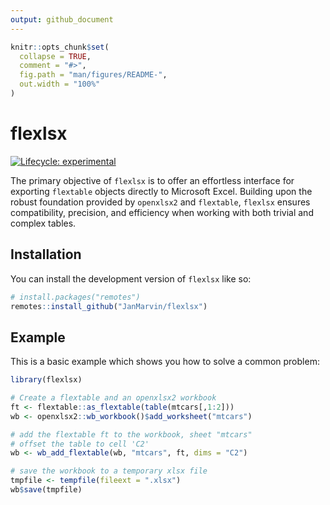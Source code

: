 ```yaml
---
output: github_document
---
```


<!-- README.md is generated from README.Rmd. Please edit that file -->

```r
knitr::opts_chunk$set(
  collapse = TRUE,
  comment = "#>",
  fig.path = "man/figures/README-",
  out.width = "100%"
)
```

# flexlsx

<!-- badges: start -->
  [![Lifecycle: experimental](https://img.shields.io/badge/lifecycle-experimental-orange.svg)](https://lifecycle.r-lib.org/articles/stages.html#experimental)
<!-- badges: end -->

The primary objective of `flexlsx` is to offer an effortless interface for exporting `flextable` objects directly to Microsoft Excel. 
Building upon the robust foundation provided by `openxlsx2` and `flextable`, `flexlsx` ensures compatibility, 
precision, and efficiency when working with both trivial and complex tables.

## Installation

You can install the development version of `flexlsx` like so:

``` r
# install.packages("remotes")
remotes::install_github("JanMarvin/flexlsx")
```

## Example

This is a basic example which shows you how to solve a common problem:

``` r
library(flexlsx)

# Create a flextable and an openxlsx2 workbook
ft <- flextable::as_flextable(table(mtcars[,1:2]))
wb <- openxlsx2::wb_workbook()$add_worksheet("mtcars")

# add the flextable ft to the workbook, sheet "mtcars"
# offset the table to cell 'C2'
wb <- wb_add_flextable(wb, "mtcars", ft, dims = "C2")

# save the workbook to a temporary xlsx file
tmpfile <- tempfile(fileext = ".xlsx")
wb$save(tmpfile)


```

